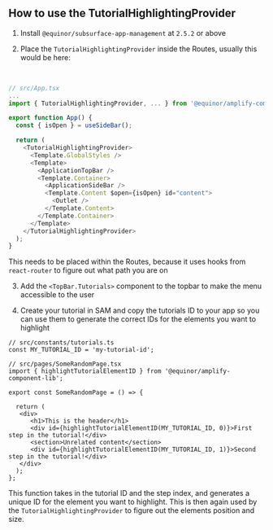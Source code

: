 

## How to use the TutorialHighlightingProvider

1. Install `@equinor/subsurface-app-management` at `2.5.2` or above

2. Place the `TutorialHighlightingProvider` inside the Routes, usually this would be here:

<br />

```typescript dark
// src/App.tsx
...
import { TutorialHighlightingProvider, ... } from '@equinor/amplify-component-lib';

export function App() {
  const { isOpen } = useSideBar();

  return (
    <TutorialHighlightingProvider>
      <Template.GlobalStyles />
      <Template>
        <ApplicationTopBar />
        <Template.Container>
          <ApplicationSideBar />
          <Template.Content $open={isOpen} id="content">
            <Outlet />
          </Template.Content>
        </Template.Container>
      </Template>
    </TutorialHighlightingProvider>
  );
}
```

This needs to be placed within the Routes, because it uses hooks from `react-router` to figure out what path you are on


3. Add the `<TopBar.Tutorials>` component to the topbar to make the menu  accessible to the user


4. Create your tutorial in SAM and copy the tutorials ID to your app so you can use them to generate the correct IDs for the elements you want to highlight

```tsx dark
// src/constants/tutorials.ts
const MY_TUTORIAL_ID = 'my-tutorial-id';

// src/pages/SomeRandomPage.tsx
import { highlightTutorialElementID } from '@equinor/amplify-component-lib';

export const SomeRandomPage = () => {

  return (
   <div>
      <h1>This is the header</h1>
      <div id={highlightTutorialElementID(MY_TUTORIAL_ID, 0)}>First step in the tutorial!</div>
      <section>Unrelated content</section>
      <div id={highlightTutorialElementID(MY_TUTORIAL_ID, 1)}>Second step in the tutorial!</div>
   </div>
  );
};
```

This function takes in the tutorial ID and the step index, and generates a unique ID for the element you want to highlight. This is then again used by the `TutorialHighlightingProvider` to figure out the elements position and size.